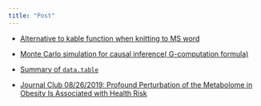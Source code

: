 ```yaml
---
title: "Post"
---
```


<link rel="stylesheet" href="styles.css" type="text/css">

+ [Alternative to kable function when knitting to MS word](/content/post/alternative-to-kable-function-when-knitting-to-ms-word.html)

+ [Monte Carlo simulation for causal inference( G-computation formula)](/content/post/Monte-Carlo-simulation-for-causal-inference.html)

+ [Summary of `data.table`](/content/post/data.table.html)

+ [Journal Club 08/26/2019: Profound Perturbation of the Metabolome in Obesity Is Associated with Health Risk](/content/post/Journal Club 08_26 Presentation Slide.pdf)
